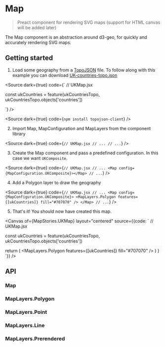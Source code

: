 
<Meta of={MapStories} name="Documentation" />

# Map

> Preact component for rendering SVG maps (support for HTML canvas will be added later)

The Map component is an abstraction around d3-geo, for quickly and accurately rendering SVG maps.

## Getting started

1. Load some geography from a [TopoJSON](https://github.com/topojson/topojson) file. To follow along with this example you can download <a href={ukCountriesTopoJSON} download>UK-countries-topo.json</a>

<Source dark={true} code={`
// UKMap.jsx

const ukCountries = feature(ukCountriesTopo, ukCountriesTopo.objects['countries'])

`} />

<Hint text="TopoJSON Client is a lightweight library for working with TopoJSON files. If you haven't already, install it using npm:" />

<Source dark={true} code={`npm install topojson-client`} />

2. Import Map, MapConfiguration and MapLayers from the component library

<Source dark={true} code={`
// UKMap.jsx
// ...
// ...
`} />

3. Create the Map component and pass a predefined configuration. In this case we want `UKComposite`.

<Source dark={true} code={`
// UKMap.jsx
// ...
<Map config={MapConfiguration.UKComposite}></Map>
// ...
`} />

4. Add a Polygon layer to draw the geography

<Source dark={true} code={`
// UKMap.jsx
// ...
<Map config={MapConfiguration.UKComposite}>
  <MapLayers.Polygon features={[ukCountries]} fill="#707070" />
</Map>
// ...
`} />

5. That's it! You should now have created this map. 

<Canvas of={MapStories.UKMap} layout="centered" source={{code: `
// UKMap.jsx

const ukCountries = feature(ukCountriesTopo, ukCountriesTopo.objects['countries'])

  return (
    <Map config={MapConfiguration.UKComposite}>
      <MapLayers.Polygon features={[ukCountries]} fill="#707070" />
    </Map>
  )
}
`}} />

<Hint text="Click ‘Show code’ on the map above to see the entire code sample" />

## API

### Map

<Controls of={MapStories.UKMap} />

### MapLayers.Polygon

<Canvas of={PolygonStories.Polygon} />

<Controls of={PolygonStories.Polygon} />

### MapLayers.Point

<Canvas of={PointStories.Point} />

<Controls of={PointStories.Point} />

### MapLayers.Line

<Canvas of={LineStories.Line} />

<Controls of={LineStories.Line} />

### MapLayers.Prerendered

<Canvas of={PrerenderedStories.Prerendered} />

<Controls of={PrerenderedStories.Prerendered} />
